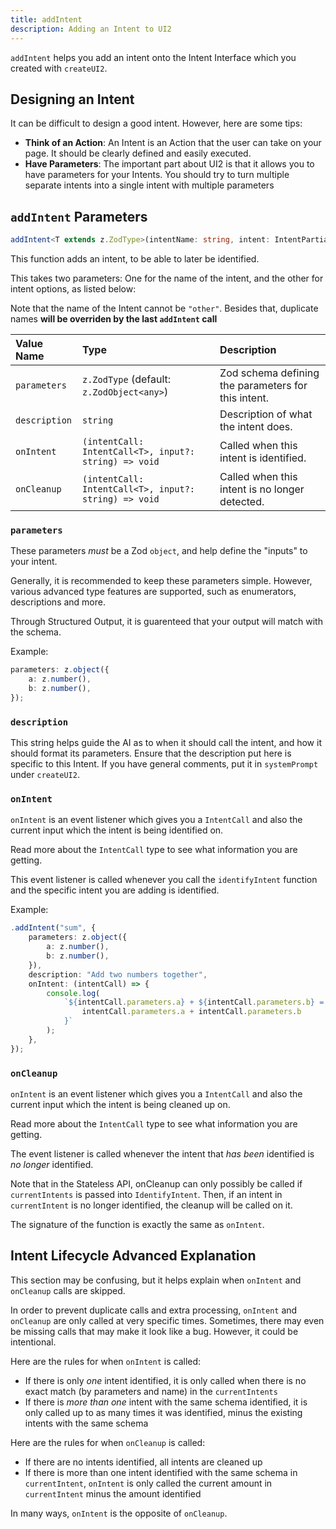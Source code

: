 ```yaml
---
title: addIntent
description: Adding an Intent to UI2
---
```


`addIntent` helps you add an intent onto the Intent Interface which you created with `createUI2`.

## Designing an Intent

It can be difficult to design a good intent. However, here are some tips:

- **Think of an Action**: An Intent is an Action that the user can take on your page. It should be clearly defined and easily executed.
- **Have Parameters**: The important part about UI2 is that it allows you to have parameters for your Intents. You should try to turn multiple separate intents into a single intent with multiple parameters

## `addIntent` Parameters

```ts
addIntent<T extends z.ZodType>(intentName: string, intent: IntentPartialOptional<T>): this
```

This function adds an intent, to be able to later be identified.

This takes two parameters: One for the name of the intent, and the other for intent options, as listed below:

Note that the name of the Intent cannot be `"other"`. Besides that, duplicate names **will be overriden by the last `addIntent` call**

| Value Name    | Type                                                  | Description                                         |
| :------------ | :---------------------------------------------------- | :-------------------------------------------------- |
| `parameters`  | `z.ZodType` (default: `z.ZodObject<any>`)             | Zod schema defining the parameters for this intent. |
| `description` | `string`                                              | Description of what the intent does.                |
| `onIntent`    | `(intentCall: IntentCall<T>, input?: string) => void` | Called when this intent is identified.              |
| `onCleanup`   | `(intentCall: IntentCall<T>, input?: string) => void` | Called when this intent is no longer detected.      |

### `parameters`

These parameters _must_ be a Zod `object`, and help define the "inputs" to your intent.

Generally, it is recommended to keep these parameters simple. However, various advanced type features are supported, such as enumerators, descriptions and more.

Through Structured Output, it is guarenteed that your output will match with the schema.

Example:

```ts
parameters: z.object({
	a: z.number(),
	b: z.number(),
});
```

### `description`

This string helps guide the AI as to when it should call the intent, and how it should format its parameters. Ensure that the description put here is specific to this Intent. If you have general comments, put it in `systemPrompt` under `createUI2`.

### `onIntent`

`onIntent` is an event listener which gives you a `IntentCall` and also the current input which the intent is being identified on.

Read more about the `IntentCall` type to see what information you are getting.

This event listener is called whenever you call the `identifyIntent` function and the specific intent you are adding is identified.

Example:

```ts
.addIntent("sum", {
	parameters: z.object({
		a: z.number(),
		b: z.number(),
	}),
	description: "Add two numbers together",
	onIntent: (intentCall) => {
		console.log(
			`${intentCall.parameters.a} + ${intentCall.parameters.b} = ${
				intentCall.parameters.a + intentCall.parameters.b
			}`
		);
	},
});
```

### `onCleanup`

`onIntent` is an event listener which gives you a `IntentCall` and also the current input which the intent is being cleaned up on.

Read more about the `IntentCall` type to see what information you are getting.

The event listener is called whenever the intent that _has been_ identified is _no longer_ identified.

Note that in the Stateless API, onCleanup can only possibly be called if `currentIntents` is passed into `IdentifyIntent`. Then, if an intent in `currentIntent` is no longer identified, the cleanup will be called on it.

The signature of the function is exactly the same as `onIntent`.

## Intent Lifecycle Advanced Explanation

This section may be confusing, but it helps explain when `onIntent` and `onCleanup` calls are skipped.

In order to prevent duplicate calls and extra processing, `onIntent` and `onCleanup` are only called at very specific times. Sometimes, there may even be missing calls that may make it look like a bug. However, it could be intentional.

Here are the rules for when `onIntent` is called:

- If there is only _one_ intent identified, it is only called when there is no exact match (by parameters and name) in the `currentIntents`
- If there is _more than one_ intent with the same schema identified, it is only called up to as many times it was identified, minus the existing intents with the same schema

Here are the rules for when `onCleanup` is called:

- If there are no intents identified, all intents are cleaned up
- If there is more than one intent identified with the same schema in `currentIntent`, `onIntent` is only called the current amount in `currentIntent` minus the amount identified

In many ways, `onIntent` is the opposite of `onCleanup`.
